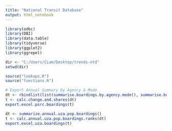 ```yaml
---
title: "National Transit Database"
output: html_notebook
---
```



```r
library(odbc)
library(DBI)
library(data.table)
library(tidyverse)
library(ggplot2)
library(ggrepel)

dir <- "C:/Users/CLam/Desktop/trends-ntd"
setwd(dir)

source("lookups.R")
source("functions.R")

```

```r
# Export Annual Summary by Agency & Mode
dt <- rbindlist(list(summarise.boardings.by.agency.mode(), summarise.boardings.by.mode()), use.names = TRUE)
t <- calc.change.and.shares(dt)
export.excel.psrc.boardings(t)
```

```r
dt <- summarize.annual.uza.pop.boardings()
t <- calc.annual.uza.pop.boardings.ranks(dt)
export.excel.uza.boardings(t)

```

